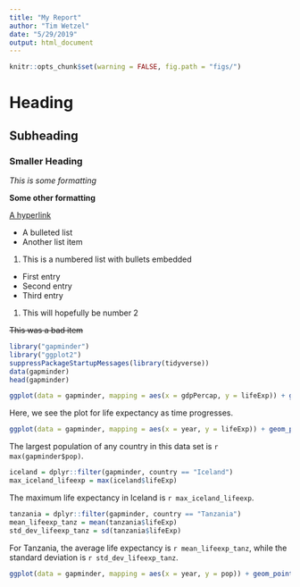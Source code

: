 ```yaml
---
title: "My Report"
author: "Tim Wetzel"
date: "5/29/2019"
output: html_document
---
```


```r
knitr::opts_chunk$set(warning = FALSE, fig.path = "figs/")
```


# Heading

## Subheading

### Smaller Heading

*This is some formatting*

**Some other formatting**

[A hyperlink](https://google.com)

- A bulleted list
- Another list item

1. This is a numbered list with bullets embedded
  - First entry
  - Second entry
  - Third entry
1. This will hopefully be number 2

~~This was a bad item~~

```r
library("gapminder")
library("ggplot2")
suppressPackageStartupMessages(library(tidyverse))
data(gapminder)
head(gapminder)
```


```r
ggplot(data = gapminder, mapping = aes(x = gdpPercap, y = lifeExp)) + geom_point()
```

Here, we see the plot for life expectancy as time progresses.

```r
ggplot(data = gapminder, mapping = aes(x = year, y = lifeExp)) + geom_point()
```

The largest population of any country in this data set is `r max(gapminder$pop)`.

```r
iceland = dplyr::filter(gapminder, country == "Iceland")
max_iceland_lifeexp = max(iceland$lifeExp)
```

The maximum life expectancy in Iceland is `r max_iceland_lifeexp`.

```r
tanzania = dplyr::filter(gapminder, country == "Tanzania")
mean_lifeexp_tanz = mean(tanzania$lifeExp)
std_dev_lifeexp_tanz = sd(tanzania$lifeExp)
```

For Tanzania, the average life expectancy is `r mean_lifeexp_tanz`, while the standard deviation is `r std_dev_lifeexp_tanz`.

```r
ggplot(data = gapminder, mapping = aes(x = year, y = pop)) + geom_point()
```


